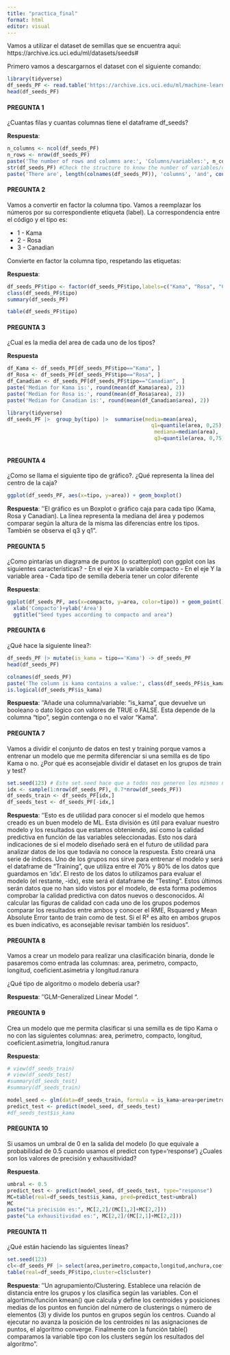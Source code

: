 ```yaml
---
title: "practica_final"
format: html
editor: visual
---
```


Vamos a utilizar el dataset de semillas que se encuentra aquí: https://archive.ics.uci.edu/ml/datasets/seeds#

Primero vamos a descargarnos el dataset con el siguiente comando:

```r
library(tidyverse)
df_seeds_PF <- read.table('https://archive.ics.uci.edu/ml/machine-learning-databases/00236/seeds_dataset.txt', col.names =c('area','perimetro','compacto','longitud','anchura','coeficient.asimetria','longitud.ranura','tipo'))
head(df_seeds_PF)
```

#### PREGUNTA 1

¿Cuantas filas y cuantas columnas tiene el dataframe df_seeds?

**Respuesta**:

```r
n_columns <- ncol(df_seeds_PF)
n_rows <- nrow(df_seeds_PF)
paste('The number of rows and columns are:', 'Columns/variables:', n_columns, 'Rows/data:', n_rows)
str(df_seeds_PF) #Check the structure to know the number of variables/columns and observations/rows
paste('There are', length(colnames(df_seeds_PF)), 'columns', 'and', count((df_seeds_PF)), 'rows')
```

#### PREGUNTA 2

Vamos a convertir en factor la columna tipo. Vamos a reemplazar los números por su correspondiente etiqueta (label). La correspondencia entre el código y el tipo es:

-   1 - Kama
-   2 - Rosa
-   3 - Canadian

Convierte en factor la columna tipo, respetando las etiquetas:

**Respuesta**:

```r
df_seeds_PF$tipo <- factor(df_seeds_PF$tipo,labels=c("Kama", "Rosa", "Canadian"))
class(df_seeds_PF$tipo)
summary(df_seeds_PF)
```

```r
table(df_seeds_PF$tipo)
```

#### PREGUNTA 3

¿Cual es la media del area de cada uno de los tipos?

**Respuesta**

```r
df_Kama <- df_seeds_PF[df_seeds_PF$tipo=="Kama", ]
df_Rosa <- df_seeds_PF[df_seeds_PF$tipo=="Rosa", ]
df_Canadian <- df_seeds_PF[df_seeds_PF$tipo=="Canadian", ]
paste('Median for Kama is:', round(mean(df_Kama$area), 2))
paste('Median for Rosa is:', round(mean(df_Rosa$area), 2))
paste('Median for Canadian is:', round(mean(df_Canadian$area), 2))

```

```r
library(tidyverse)
df_seeds_PF |>  group_by(tipo) |>  summarise(media=mean(area),
                                               q1=quantile(area, 0,25),
                                                mediana=median(area),
                                                q3=quantile(area, 0,75))
                              
```

#### PREGUNTA 4

¿Como se llama el siguiente tipo de gráfico?. ¿Qué representa la línea del centro de la caja?

```r
ggplot(df_seeds_PF, aes(x=tipo, y=area)) + geom_boxplot()
```

**Respuesta**: ''El gráfico es un Boxplot o gráfico caja para cada tipo (Kama, Rosa y Canadian). La línea representa la mediana del área y podemos comparar según la altura de la misma las diferencias entre los tipos. También se observa el q3 y q1".

#### PREGUNTA 5

¿Como pintarías un diagrama de puntos (o scatterplot) con ggplot con las siguientes características? - En el eje X la variable compacto - En el eje Y la variable area - Cada tipo de semilla debería tener un color diferente

**Respuesta**:

```r
ggplot(df_seeds_PF, aes(x=compacto, y=area, color=tipo)) + geom_point()+
  xlab('Compacto')+ylab('Área')
  ggtitle("Seed types according to compacto and area")
```

#### PREGUNTA 6

¿Qué hace la siguiente línea?:

```r
df_seeds_PF |> mutate(is_kama = tipo=='Kama') -> df_seeds_PF
head(df_seeds_PF)
```

```r
colnames(df_seeds_PF)
paste('The column is kama contains a value:', class(df_seeds_PF$is_kama))
is.logical(df_seeds_PF$is_kama)
```

**Respuesta**: ''Añade una columna/variable: "is_kama", que devuelve un booleano o dato lógico con valores de TRUE o FALSE. Esta depende de la columna "tipo", según contenga o no el valor "Kama".

#### PREGUNTA 7

Vamos a dividir el conjunto de datos en test y training porque vamos a entrenar un modelo que me permita diferenciar si una semilla es de tipo Kama o no. ¿Por qué es aconsejable dividir el dataset en los grupos de train y test?

```r
set.seed(123) # Este set.seed hace que a todos nos generen los mismos número aleatorios
idx <- sample(1:nrow(df_seeds_PF), 0.7*nrow(df_seeds_PF))
df_seeds_train <- df_seeds_PF[idx,]
df_seeds_test <- df_seeds_PF[-idx,]
```

**Respuesta**: ''Esto es de utilidad para conocer si el modelo que hemos creado es un buen modelo de ML. Esta división es útil para evaluar nuestro modelo y los resultados que estamos obteniendo, así como la calidad predictiva en función de las variables seleccionadas. Esto nos dará indicaciones de si el modelo diseñado será en el futuro de utilidad para analizar datos de los que todavía no conoce la respuesta. Esto creará una serie de índices. Uno de los grupos nos sirve para entrenar el modelo y será el dataframe de "Training", que utiliza entre el 70% y 80% de los datos que guardamos en 'idx'. El resto de los datos lo utilizamos para evaluar el modelo (el restante, -idx), este será el dataframe de "Testing". Estos últimos serán datos que no han sido vistos por el modelo, de esta forma podemos comprobar la calidad predictiva con datos nuevos o desconocidos. Al calcular las figuras de calidad con cada uno de los grupos podemos comparar los resultados entre ambos y conocer el RME, Rsquared y Mean Absolute Error tanto de train como de test. Si el R² es alto en ambos grupos es buen indicativo, es aconsejable revisar también los residuos".

#### PREGUNTA 8

Vamos a crear un modelo para realizar una clasificación binaria, donde le pasaremos como entrada las columnas: area, perimetro, compacto, longitud, coeficient.asimetria y longitud.ranura

¿Qué tipo de algoritmo o modelo debería usar?

**Respuesta**: ''GLM-Generalized Linear Model ".

#### PREGUNTA 9

Crea un modelo que me permita clasificar si una semilla es de tipo Kama o no con las siguientes columnas: area, perimetro, compacto, longitud, coeficient.asimetria, longitud.ranura

**Respuesta**:

```r
# view(df_seeds_train)
# view(df_seeds_test)
#summary(df_seeds_test)
#summary(df_seeds_train)

model_seed <- glm(data=df_seeds_train, formula = is_kama~area+perimetro+compacto+longitud+coeficient.asimetria+longitud.ranura, family = binomial())
predict_test <- predict(model_seed, df_seeds_test)
#df_seeds_test$is_kama
```

#### PREGUNTA 10

Si usamos un umbral de 0 en la salida del modelo (lo que equivale a probabilidad de 0.5 cuando usamos el predict con type='response') ¿Cuales son los valores de precisión y exhausitividad?

**Respuesta**.

```r
umbral <- 0.5
predict_test <- predict(model_seed, df_seeds_test, type="response")
MC=table(real=df_seeds_test$is_kama, pred=predict_test>umbral)
MC
paste("La precisión es:", MC[2,2]/(MC[1,2]+MC[2,2]))
paste("La exhausitividad es:", MC[2,2]/(MC[2,1]+MC[2,2]))
```

#### PREGUNTA 11

¿Qué están haciendo las siguientes líneas?

```r
set.seed(123)
cl<-df_seeds_PF |> select(area,perimetro,compacto,longitud,anchura,coeficient.asimetria,longitud.ranura) |> kmeans(3)
table(real=df_seeds_PF$tipo,cluster=cl$cluster)


```

**Respuesta**: ''Un agrupamiento/Clustering. Establece una relación de distancia entre los grupos y los clasifica según las variables. Con el algortimo/función kmean() que calcula y define los centroides y posiciones medias de los puntos en función del número de clusterings o número de elementos (3) y divide los puntos en grupos según los centros. Cuando al ejecutar no avanza la posición de los centroides ni las asignaciones de puntos, el algoritmo converge. Finalmente con la función table() comparamos la variable tipo con los clusters según los resultados del algoritmo".
